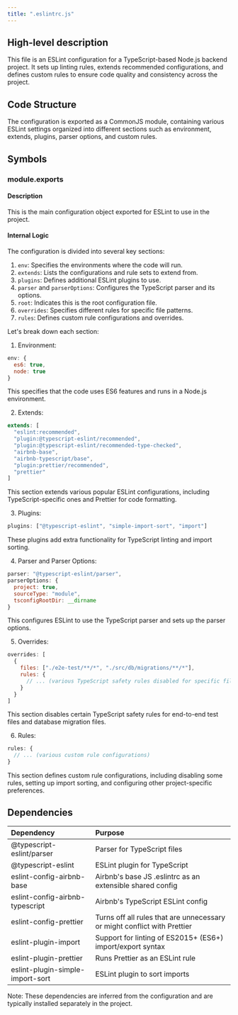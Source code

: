 ```yaml
---
title: ".eslintrc.js"
---
```


## High-level description
This file is an ESLint configuration for a TypeScript-based Node.js backend project. It sets up linting rules, extends recommended configurations, and defines custom rules to ensure code quality and consistency across the project.

## Code Structure
The configuration is exported as a CommonJS module, containing various ESLint settings organized into different sections such as environment, extends, plugins, parser options, and custom rules.

## Symbols

### module.exports
#### Description
This is the main configuration object exported for ESLint to use in the project.

#### Internal Logic
The configuration is divided into several key sections:

1. `env`: Specifies the environments where the code will run.
2. `extends`: Lists the configurations and rule sets to extend from.
3. `plugins`: Defines additional ESLint plugins to use.
4. `parser` and `parserOptions`: Configures the TypeScript parser and its options.
5. `root`: Indicates this is the root configuration file.
6. `overrides`: Specifies different rules for specific file patterns.
7. `rules`: Defines custom rule configurations and overrides.

Let's break down each section:

1. Environment:
```javascript
env: {
  es6: true,
  node: true
}
```
This specifies that the code uses ES6 features and runs in a Node.js environment.

2. Extends:
```javascript
extends: [
  "eslint:recommended",
  "plugin:@typescript-eslint/recommended",
  "plugin:@typescript-eslint/recommended-type-checked",
  "airbnb-base",
  "airbnb-typescript/base",
  "plugin:prettier/recommended",
  "prettier"
]
```
This section extends various popular ESLint configurations, including TypeScript-specific ones and Prettier for code formatting.

3. Plugins:
```javascript
plugins: ["@typescript-eslint", "simple-import-sort", "import"]
```
These plugins add extra functionality for TypeScript linting and import sorting.

4. Parser and Parser Options:
```javascript
parser: "@typescript-eslint/parser",
parserOptions: {
  project: true,
  sourceType: "module",
  tsconfigRootDir: __dirname
}
```
This configures ESLint to use the TypeScript parser and sets up the parser options.

5. Overrides:
```javascript
overrides: [
  {
    files: ["./e2e-test/**/*", "./src/db/migrations/**/*"],
    rules: {
      // ... (various TypeScript safety rules disabled for specific files)
    }
  }
]
```
This section disables certain TypeScript safety rules for end-to-end test files and database migration files.

6. Rules:
```javascript
rules: {
  // ... (various custom rule configurations)
}
```
This section defines custom rule configurations, including disabling some rules, setting up import sorting, and configuring other project-specific preferences.

## Dependencies
| Dependency | Purpose |
|:-----------|:--------|
| @typescript-eslint/parser | Parser for TypeScript files |
| @typescript-eslint | ESLint plugin for TypeScript |
| eslint-config-airbnb-base | Airbnb's base JS .eslintrc as an extensible shared config |
| eslint-config-airbnb-typescript | Airbnb's TypeScript ESLint config |
| eslint-config-prettier | Turns off all rules that are unnecessary or might conflict with Prettier |
| eslint-plugin-import | Support for linting of ES2015+ (ES6+) import/export syntax |
| eslint-plugin-prettier | Runs Prettier as an ESLint rule |
| eslint-plugin-simple-import-sort | ESLint plugin to sort imports |

Note: These dependencies are inferred from the configuration and are typically installed separately in the project.
